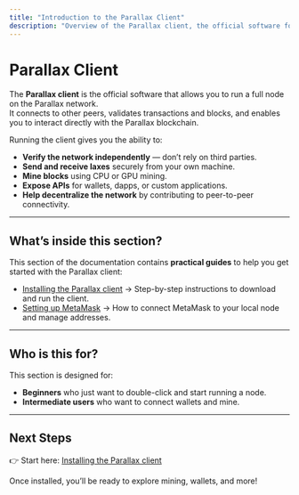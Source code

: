 ```yaml
---
title: "Introduction to the Parallax Client"
description: "Overview of the Parallax client, the official software for running a Parallax node."
---
```


# Parallax Client

The **Parallax client** is the official software that allows you to run a full node on the Parallax network.  
It connects to other peers, validates transactions and blocks, and enables you to interact directly with the Parallax blockchain.

Running the client gives you the ability to:

- **Verify the network independently** — don’t rely on third parties.  
- **Send and receive laxes** securely from your own machine.  
- **Mine blocks** using CPU or GPU mining.  
- **Expose APIs** for wallets, dapps, or custom applications.  
- **Help decentralize the network** by contributing to peer-to-peer connectivity.  

---

## What’s inside this section?

This section of the documentation contains **practical guides** to help you get started with the Parallax client:

- [Installing the Parallax client](./setup) → Step-by-step instructions to download and run the client.  
- [Setting up MetaMask](./metamask) → How to connect MetaMask to your local node and manage addresses.  

---

## Who is this for?

This section is designed for:

- **Beginners** who just want to double-click and start running a node.  
- **Intermediate users** who want to connect wallets and mine.  

---

## Next Steps

👉 Start here: [Installing the Parallax client](./setup)  

Once installed, you’ll be ready to explore mining, wallets, and more!

